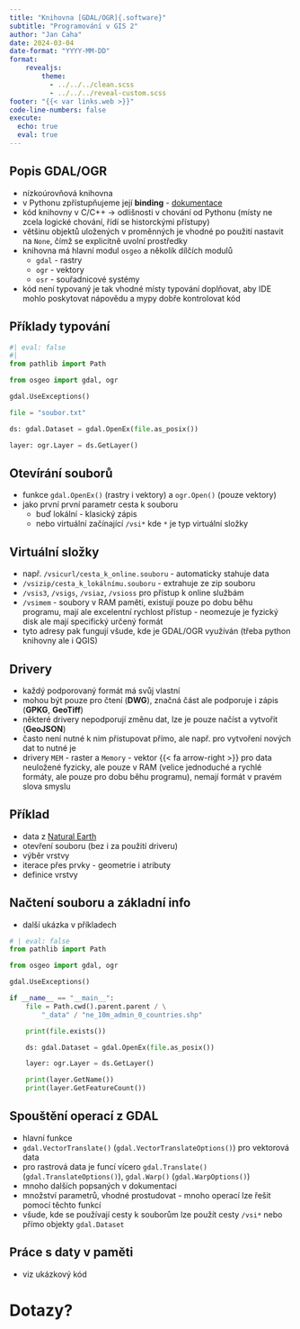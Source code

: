 ```yaml
---
title: "Knihovna [GDAL/OGR]{.software}"
subtitle: "Programování v GIS 2"
author: "Jan Caha"
date: 2024-03-04
date-format: "YYYY-MM-DD"
format: 
    revealjs:
        theme: 
          - ../../../clean.scss 
          - ../../../reveal-custom.scss
footer: "{{< var links.web >}}"
code-line-numbers: false
execute:
  echo: true
  eval: true
---
```


## Popis [GDAL/OGR]{.software}

- nízkoúrovňová knihovna
- v Pythonu zpřístupňujeme její **binding** - [dokumentace](https://gdal.org/api/python/osgeo.html)
- kód knihovny v [C/C++]{.software} -> odlišnosti v chování od Pythonu (místy ne zcela logické chování, řídí se historckými přístupy)
- většinu objektů uložených v proměnných je vhodné po použití nastavit na `None`, čímž se explicitně uvolní prostředky
- knihovna má hlavní modul `osgeo` a několik dílčích modulů
  -  `gdal` - rastry
  -  `ogr` - vektory
  -  `osr` - souřadnicové systémy 
- kód není typovaný je tak vhodné místy typování doplňovat, aby IDE mohlo poskytovat nápovědu a [mypy]{.software} dobře kontrolovat kód

## Příklady typování

```python
#| eval: false
#| 
from pathlib import Path

from osgeo import gdal, ogr

gdal.UseExceptions()

file = "soubor.txt"

ds: gdal.Dataset = gdal.OpenEx(file.as_posix())

layer: ogr.Layer = ds.GetLayer()
```

## Otevírání souborů

- funkce `gdal.OpenEx()` (rastry i vektory) a `ogr.Open()` (pouze vektory)
- jako první první parametr cesta k souboru 
  - buď lokální - klasický zápis
  - nebo virtuální začínající `/vsi*` kde `*` je typ virtuální složky

## Virtuální složky

- např. `/vsicurl/cesta_k_online.souboru` - automaticky stahuje data
- `/vsizip/cesta_k_lokálnímu.souboru` - extrahuje ze zip souboru
- `/vsis3`, `/vsigs`, `/vsiaz`, `/vsioss` pro přístup k online službám
- `/vsimem` - soubory v RAM paměti, existují pouze po dobu běhu programu, mají ale excelentní rychlost přístup - neomezuje je fyzický disk ale mají specifický určený formát
- tyto adresy pak fungují všude, kde je [GDAL/OGR]{.software} využíván (třeba python knihovny ale i [QGIS]{.software}) 

## Drivery

- každý podporovaný formát má svůj vlastní
- mohou být pouze pro čtení (**DWG**), značná část ale podporuje i zápis (**GPKG**, **GeoTiff**)
- některé drivery nepodporují změnu dat, lze je pouze načíst a vytvořit (**GeoJSON**)
- často není nutné k nim přistupovat přímo, ale např. pro vytvoření nových dat to nutné je
- drivery `MEM` - raster a `Memory` - vektor {{< fa arrow-right >}} pro data neuložené fyzicky, ale pouze v RAM (velice jednoduché a rychlé formáty, ale pouze pro dobu běhu programu), nemají formát v pravém slova smyslu

## Příklad

- data z [Natural Earth](https://www.naturalearthdata.com/)
- otevření souboru (bez i za použití driveru)
- výběr vrstvy
- iterace přes prvky - geometrie i atributy
- definice vrstvy

## Načtení souboru a základní info

- další ukázka v příkladech

```python
# | eval: false
from pathlib import Path

from osgeo import gdal, ogr

gdal.UseExceptions()

if __name__ == "__main__":
    file = Path.cwd().parent.parent / \
        "_data" / "ne_10m_admin_0_countries.shp"

    print(file.exists())

    ds: gdal.Dataset = gdal.OpenEx(file.as_posix())

    layer: ogr.Layer = ds.GetLayer()

    print(layer.GetName())
    print(layer.GetFeatureCount())
```

## Spouštění operací z GDAL

- hlavní funkce
- `gdal.VectorTranslate()` (`gdal.VectorTranslateOptions()`) pro vektorová data
- pro rastrová data je funcí vícero `gdal.Translate()` (`gdal.TranslateOptions()`), `gdal.Warp()` (`gdal.WarpOptions()`)
- mnoho dalších popsaných v dokumentaci
- množství parametrů, vhodné prostudovat - mnoho operací lze řešit pomocí těchto funkcí
- všude, kde se používají cesty k souborům lze použít cesty `/vsi*` nebo přímo objekty `gdal.Dataset`

## Práce s daty v paměti

- viz ukázkový kód

# Dotazy? {.center}